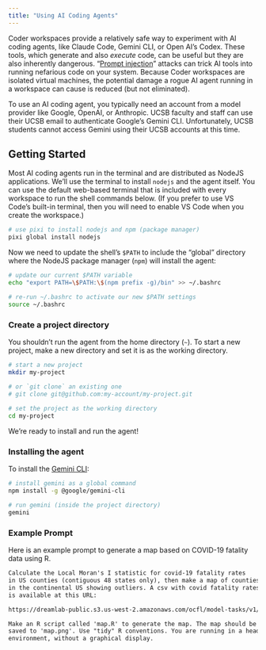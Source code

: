 ```yaml
---
title: "Using AI Coding Agents"
---
```


Coder workspaces provide a relatively safe way to experiment with AI coding
agents, like Claude Code, Gemini CLI, or Open AI's Codex. These tools, which
generate and also *execute* code, can be useful but they are also inherently
dangerous. "[Prompt injection](https://simonwillison.net/tags/prompt-injection/)" 
attacks can trick AI tools into running nefarious code on your system. Because
Coder workspaces are isolated virtual machines, the potential damage a rogue AI
agent running in a workspace can cause is reduced (but not eliminated).


::: {.callout-note}

To use an AI coding agent, you typically need an account from a model
provider like Google, OpenAI, or Anthropic. UCSB faculty and staff can use
their UCSB email to authenticate Google's Gemini CLI. Unfortunately, UCSB students
cannot access Gemini using their UCSB accounts at this time.

:::

## Getting Started

Most AI coding agents run in the terminal and are distributed as NodeJS
applications. We'll use the terminal to install `nodejs` and the agent itself.
You can use the  default web-based terminal that is included with every 
workspace to run the shell commands below. (If you prefer to use VS Code's
built-in terminal, then you will need to enable VS Code when you create the 
workspace.)

```sh
# use pixi to install nodejs and npm (package manager)
pixi global install nodejs
```

Now we need to update the shell's `$PATH` to include the "global" directory where the 
NodeJS package manager (`npm`) will install the agent:

```sh
# update our current $PATH variable
echo "export PATH=\$PATH:\$(npm prefix -g)/bin" >> ~/.bashrc

# re-run ~/.bashrc to activate our new $PATH settings
source ~/.bashrc
```

### Create a project directory

You shouldn't run the agent from the home directory (`~`). To start a new project, 
make a new directory and set it is as the working directory.

```sh
# start a new project
mkdir my-project

# or `git clone` an existing one
# git clone git@github.com:my-account/my-project.git
 
# set the project as the working directory
cd my-project
```
We're ready to install and run the agent!

### Installing the agent

To install the [Gemini CLI](https://github.com/google-gemini/gemini-cli): 

```sh
# install gemini as a global command
npm install -g @google/gemini-cli

# run gemini (inside the project directory)
gemini
```

### Example Prompt

Here is an example prompt to generate a map based on COVID-19 fatality data using R.

```md
Calculate the Local Moran's I statistic for covid-19 fatality rates 
in US counties (contiguous 48 states only), then make a map of counties 
in the continental US showing outliers. A csv with covid fatality rates 
is available at this URL: 

https://dreamlab-public.s3.us-west-2.amazonaws.com/ocfl/model-tasks/v1/content/data/USCounties_cases.csv

Make an R script called 'map.R' to generate the map. The map should be 
saved to 'map.png'. Use "tidy" R conventions. You are running in a headless 
environment, without a graphical display.
```
